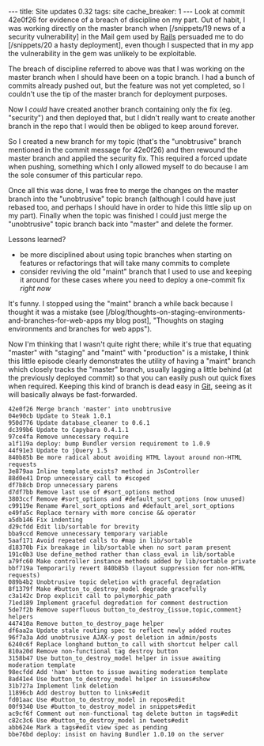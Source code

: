 ---
title: Site updates 0.32
tags: site
cache_breaker: 1
---
Look at commit 42e0f26 for evidence of a breach of discipline on my part. Out of habit, I was working directly on the master branch when [/snippets/19 news of a security vulnerability] in the Mail gem used by [[Rails]] persuaded me to do [/snippets/20 a hasty deployment], even though I suspected that in my app the vulnerability in the gem was unlikely to be exploitable.

The breach of discipline referred to above was that I was working on the master branch when I should have been on a topic branch. I had a bunch of commits already pushed out, but the feature was not yet completed, so I couldn't use the tip of the master branch for deployment purposes.

Now I ''could'' have created another branch containing only the fix (eg. "security") and then deployed that, but I didn't really want to create another branch in the repo that I would then be obliged to keep around forever.

So I created a new branch for my topic (that's the "unobtrusive" branch mentioned in the commit message for 42e0f26) and then rewound the master branch and applied the security fix. This required a forced update when pushing, something which I only allowed myself to do because I am the sole consumer of this particular repo.

Once all this was done, I was free to merge the changes on the master branch into the "unobtrusive" topic branch (although I could have just rebased too, and perhaps I should have in order to hide this little slip up on my part). Finally when the topic was finished I could just merge the "unobtrusive" topic branch back into "master" and delete the former.

Lessons learned?

* be more disciplined about using topic branches when starting on features or refactorings that will take many commits to complete
* consider reviving the old "maint" branch that I used to use and keeping it around for these cases where you need to deploy a one-commit fix ''right now''

It's funny. I stopped using the "maint" branch a while back because I thought it was a mistake (see [/blog/thoughts-on-staging-environments-and-branches-for-web-apps my blog post], "Thoughts on staging environments and branches for web apps").

Now I'm thinking that I wasn't quite right there; while it's true that equating "master" with "staging" and "maint" with "production" is a mistake, I think this little episode clearly demonstrates the utility of having a "maint" branch which closely tracks the "master" branch, usually lagging a little behind (at the previously deployed commit) so that you can easily push out quick fixes when required. Keeping this kind of branch is dead easy in [[Git]], seeing as it will basically always be fast-forwarded.

<pre>42e0f26 Merge branch 'master' into unobtrusive
04e90cb Update to Steak 1.0.1
950d776 Update database_cleaner to 0.6.1
dc399b6 Update to Capybara 0.4.1.1
97ce4fa Remove unnecessary require
a1f119a deploy: bump Bundler version requirement to 1.0.9
44f91e3 Update to jQuery 1.5
840b85b Be more radical about avoiding HTML layout around non-HTML requests
3e879aa Inline template_exists? method in JsController
88d0e41 Drop unnecessary call to #scoped
df7b8cb Drop unnecessary parens
d7df7bb Remove last use of #sort_options method
3803ccf Remove #sort_options and #default_sort_options (now unused)
c99119e Rename #arel_sort_options and #default_arel_sort_options
e49fa5c Replace ternary with more concise && operator
a5db146 Fix indenting
d29cfdd Edit lib/sortable for brevity
bba9ccd Remove unnecessary temporary variable
5aaf171 Avoid repeated calls to #map in lib/sortable
d18370b Fix breakage in lib/sortable when no sort param present
191c0b3 Use define_method rather than class_eval in lib/sortable
a79fc60 Make controller instance methods added by lib/sortable private
bbf719a Temporarily revert 840b85b (layout suppression for non-HTML requests)
089b4b2 Unobtrusive topic deletion with graceful degradation
8f1379f Make #button_to_destroy_model degrade gracefully
c3a142c Drop explicit call to polymorphic_path
71ed189 Implement graceful degredation for comment destruction
5de7f2b Remove superfluous button_to_destroy_{issue,topic,comment} helpers
447410a Remove button_to_destroy_page helper
df6aa2a Update stale routing spec to reflect newly added routes
96f7a3a Add unobtrusive AJAX-y post deletion in admin/posts
6240c6f Replace longhand button_to call with shortcut helper call
810a20d Remove non-functional tag destroy button
3158b47 Use button_to_destroy_model helper in issue awaiting moderation template
98ecfdd Add 'ham' button to issue awaiting moderation template
8ad41e4 Use button_to_destroy_model helper in issues#show
31b727a Implement link deletion
11896cb Add destroy button to links#edit
fd01aac Use #button_to_destroy_model in repos#edit
00f9340 Use #button_to_destroy_model in snippets#edit
ac9cf6f Comment out non-functional tag delete button in tags#edit
c82c3c6 Use #button_to_destroy_model in tweets#edit
abb624e Mark a tags#edit view spec as pending
bbe76bd deploy: insist on having Bundler 1.0.10 on the server</pre>
